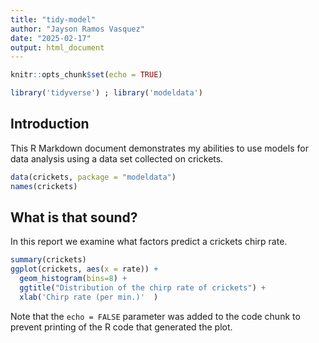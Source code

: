 ```yaml
---
title: "tidy-model"
author: "Jayson Ramos Vasquez"
date: "2025-02-17"
output: html_document
---
```


```r
knitr::opts_chunk$set(echo = TRUE)

library('tidyverse') ; library('modeldata')
```

## Introduction

This R Markdown document demonstrates my abilities to use models for data analysis using a data set collected on crickets.

```r
data(crickets, package = "modeldata")
names(crickets)
```

## What is that sound?

In this report we examine what factors predict a crickets chirp rate.

```r
summary(crickets)
ggplot(crickets, aes(x = rate)) + 
  geom_histogram(bins=8) + 
  ggtitle("Distribution of the chirp rate of crickets") + 
  xlab('Chirp rate (per min.)'  )
```

Note that the `echo = FALSE` parameter was added to the code chunk to prevent printing of the R code that generated the plot.
